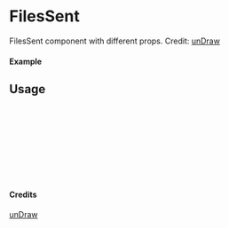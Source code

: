 
<Meta of={FilesSent} title="unDraw/FilesSent" />

# FilesSent

FilesSent component with different props.
Credit: [unDraw](https://undraw.co/illustrations)

#### Example

<Canvas of={FilesSent.Primary} />

## Usage

```ts
import { FilesSent } from "yadl-ui";

const Example = () => {
  return (
      <FilesSent />
  );
};

export default Example;
```

#### Credits
[unDraw](https://undraw.co/illustrations)
